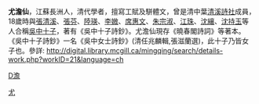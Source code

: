 '''尤澹仙'''，江蘇長洲人，清代學者，擅寫工賦及駢體文，曾是清中葉[[清溪詩社|清溪詩社]]成員，18歲時與[[張清溪|張清溪]]、[[張芬|張芬]]、[[陸瑛|陸瑛]]、[[李媺|李媺]]、[[席惠文|席惠文]]、[[朱宗淑|朱宗淑]]、[[江珠|江珠]]、[[沈纕|沈纕]]、[[沈持玉|沈持玉]]等人合稱[[吳中十子|吳中十子]]，著有《吳中十子詩鈔》。尤澹仙現存《曉春閣詩詞》等著本。
《吳中十子詩鈔》一名《吳中女士詩鈔》(清任兆麟輯,張滋蘭選)，此十子乃皆女子也。參詳: http://digital.library.mcgill.ca/mingqing/search/details-work.php?workID=21&language=ch {{Wayback|url=http://digital.library.mcgill.ca/mingqing/search/details-work.php?workID=21&language=ch |date=20190802094546 }}
{{China-artist-stub}}

[[category:尤姓|D澹]]
[[Category:清朝诗人|尤]]